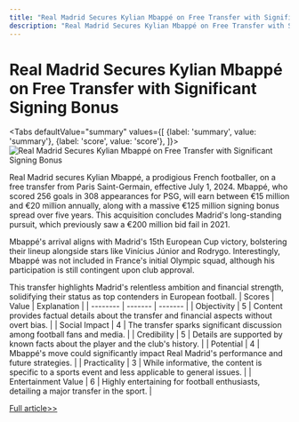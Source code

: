 ```yaml
---
title: "Real Madrid Secures Kylian Mbappé on Free Transfer with Significant Signing Bonus"
description: "Real Madrid Secures Kylian Mbappé on Free Transfer with Significant Signing Bonus"
---
```



# Real Madrid Secures Kylian Mbappé on Free Transfer with Significant Signing Bonus


<Tabs
	defaultValue="summary"
	values={[
	{label: 'summary', value: 'summary'},
	{label: 'score', value: 'score'},
]}>
<TabItem value="summary">
<img
  src="https://image.informedainews.com/2024/06/Spo-wcp-1717494963-0.jpg"
  alt="Real Madrid Secures Kylian Mbappé on Free Transfer with Significant Signing Bonus"
/>



Real Madrid secures Kylian Mbappé, a prodigious French footballer, on a free transfer from Paris Saint-Germain, effective July 1, 2024. Mbappé, who scored 256 goals in 308 appearances for PSG, will earn between €15 million and €20 million annually, along with a massive €125 million signing bonus spread over five years. This acquisition concludes Madrid's long-standing pursuit, which previously saw a €200 million bid fail in 2021.

Mbappé's arrival aligns with Madrid's 15th European Cup victory, bolstering their lineup alongside stars like Vinícius Júnior and Rodrygo. Interestingly, Mbappé was not included in France's initial Olympic squad, although his participation is still contingent upon club approval.

This transfer highlights Madrid's relentless ambition and financial strength, solidifying their status as top contenders in European football.
</TabItem>
<TabItem value="score">
	| Scores     | Value   | Explanation |
	| -------- | ------- | ------- |
	| Objectivity  | 5    | Content provides factual details about the transfer and financial aspects without overt bias.    |
	| Social Impact | 4     | The transfer sparks significant discussion among football fans and media.    |
	| Credibility    | 5    | Details are supported by known facts about the player and the club's history.    |
	| Potential    | 4    | Mbappé's move could significantly impact Real Madrid's performance and future strategies.    |
	| Practicality    | 3    | While informative, the content is specific to a sports event and less applicable to general issues.    |
	| Entertainment Value    | 6    | Highly entertaining for football enthusiasts, detailing a major transfer in the sport.    |
</TabItem>
</Tabs>

[Full article>>](https://www.theguardian.com/football/article/2024/jun/03/real-madrid-sign-kylian-mbappe-psg)
